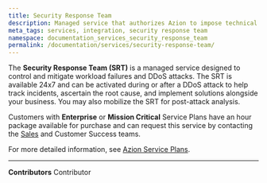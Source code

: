 ```yaml
---
title: Security Response Team
description: Managed service that authorizes Azion to impose technical measures available on the Azion's platform to control or mitigate DDoS attacks, even if such measures may result in an eventual performance degradation.
meta_tags: services, integration, security response team
namespace: documentation_services_security_response_team
permalink: /documentation/services/security-response-team/
---
```


The **Security Response Team (SRT)** is a managed service designed to control and mitigate workload failures and DDoS attacks. The SRT is available 24x7 and can be activated during or after a DDoS attack to help track incidents, ascertain the root cause, and implement solutions alongside your business. You may also mobilize the SRT for post-attack analysis.

Customers with **Enterprise** or **Mission Critical** Service Plans have an hour package available for purchase and can request this service by contacting the [Sales](https://www.azion.com/en/contact-sales/) and Customer Success teams. 

For more detailed information, see [Azion Service Plans](https://www.azion.com/en/professional-services/).



---


**Contributors** <ContributorList>Contributor</ContributorList>
